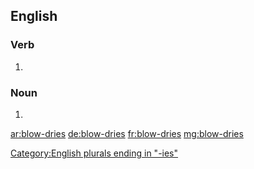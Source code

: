 ==English==

===Verb===
{{head|en|verb form}}

# {{en-third-person singular of|blow-dry}}

===Noun===
{{head|en|noun plural form}}

# {{plural of|blow-dry|lang=en}}

[[Category:English plurals ending in "-ies"]]

[[ar:blow-dries]]
[[de:blow-dries]]
[[fr:blow-dries]]
[[mg:blow-dries]]